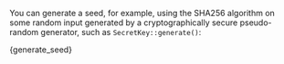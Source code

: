
You can generate a seed, for example, using the SHA256 algorithm on some random input generated by a cryptographically
secure pseudo-random generator, such as `SecretKey::generate()`:

<CodeBlock className="language-javascript">
    {generate_seed}
</CodeBlock>


